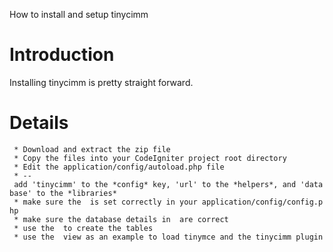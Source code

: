 How to install and setup tinycimm

= Introduction =

Installing tinycimm is pretty straight forward.


= Details =

  * Download and extract the zip file
  * Copy the files into your CodeIgniter project root directory
  * Edit the application/config/autoload.php file
  * -- add 'tinycimm' to the *config* key, 'url' to the *helpers*, and 'database' to the *libraries* 
  * make sure the {{{$config['base_url']}}} is set correctly in your application/config/config.php
  * make sure the database details in {{{application/config/database.php}}} are correct
  * use the {{{sql/mysql/tinycimm.sql}}} to create the tables
  * use the {{{application/common/wysiwyg.php}}} view as an example to load tinymce and the tinycimm plugin